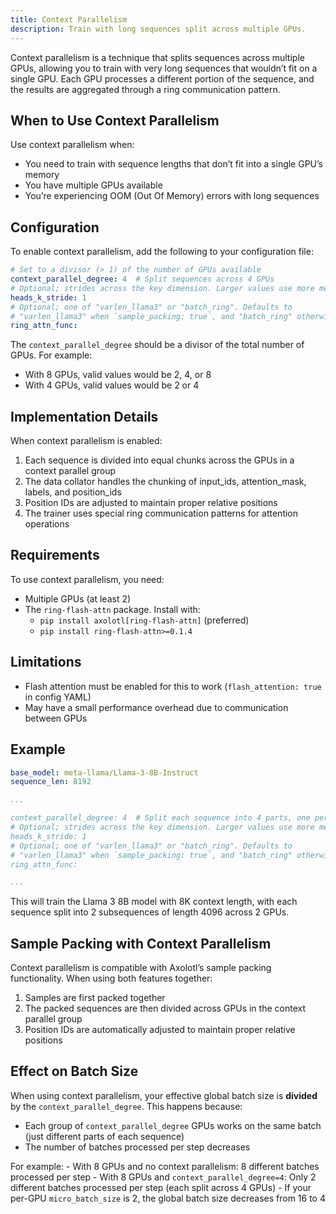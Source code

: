 ```yaml
---
title: Context Parallelism
description: Train with long sequences split across multiple GPUs.
---
```


Context parallelism is a technique that splits sequences across multiple GPUs,
allowing you to train with very long sequences that wouldn't fit on a single GPU. Each
GPU processes a different portion of the sequence, and the results are aggregated
through a ring communication pattern.

## When to Use Context Parallelism

Use context parallelism when:

- You need to train with sequence lengths that don't fit into a single GPU's memory
- You have multiple GPUs available
- You're experiencing OOM (Out Of Memory) errors with long sequences

## Configuration

To enable context parallelism, add the following to your configuration file:

```yaml
# Set to a divisor (> 1) of the number of GPUs available
context_parallel_degree: 4  # Split sequences across 4 GPUs
# Optional; strides across the key dimension. Larger values use more memory but should make training faster.
heads_k_stride: 1
# Optional; one of "varlen_llama3" or "batch_ring". Defaults to
# "varlen_llama3" when `sample_packing: true`, and "batch_ring" otherwise.
ring_attn_func:
```

The `context_parallel_degree` should be a divisor of the total number of GPUs. For example:

- With 8 GPUs, valid values would be 2, 4, or 8
- With 4 GPUs, valid values would be 2 or 4

## Implementation Details

When context parallelism is enabled:

1. Each sequence is divided into equal chunks across the GPUs in a context parallel group
2. The data collator handles the chunking of input_ids, attention_mask, labels, and position_ids
3. Position IDs are adjusted to maintain proper relative positions
4. The trainer uses special ring communication patterns for attention operations

## Requirements

To use context parallelism, you need:

- Multiple GPUs (at least 2)
- The `ring-flash-attn` package. Install with:
  - `pip install axolotl[ring-flash-attn]` (preferred)
  - `pip install ring-flash-attn>=0.1.4`

## Limitations

- Flash attention must be enabled for this to work (`flash_attention: true` in config YAML)
- May have a small performance overhead due to communication between GPUs

## Example

```yaml
base_model: meta-llama/Llama-3-8B-Instruct
sequence_len: 8192

...

context_parallel_degree: 4  # Split each sequence into 4 parts, one per GPU
# Optional; strides across the key dimension. Larger values use more memory but should make training faster.
heads_k_stride: 1
# Optional; one of "varlen_llama3" or "batch_ring". Defaults to
# "varlen_llama3" when `sample_packing: true`, and "batch_ring" otherwise.
ring_attn_func:

...
```

This will train the Llama 3 8B model with 8K context length, with each sequence split
into 2 subsequences of length 4096 across 2 GPUs.

## Sample Packing with Context Parallelism

Context parallelism is compatible with Axolotl's sample packing functionality. When using both features together:

1. Samples are first packed together
2. The packed sequences are then divided across GPUs in the context parallel group
3. Position IDs are automatically adjusted to maintain proper relative positions

## Effect on Batch Size

When using context parallelism, your effective global batch size is **divided** by the `context_parallel_degree`. This happens because:

- Each group of `context_parallel_degree` GPUs works on the same batch (just different parts of each sequence)
- The number of batches processed per step decreases

For example:
- With 8 GPUs and no context parallelism: 8 different batches processed per step
- With 8 GPUs and `context_parallel_degree=4`: Only 2 different batches processed per step (each split across 4 GPUs)
- If your per-GPU `micro_batch_size` is 2, the global batch size decreases from 16 to 4
